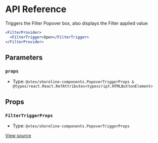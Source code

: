 # API Reference

Triggers the Filter Popover box, also displays the Filter applied value

```jsx
<FilterProvider>
  <FilterTrigger>Open</FilterTrigger>
</FilterProvider>
```

## Parameters

### `props`

- Type: `@vtex/shoreline-components.PopoverTriggerProps & @types/react.React.RefAttributes<typescript.HTMLButtonElement>`

## Props

### `FilterTriggerProps`

- Type: `@vtex/shoreline-components.PopoverTriggerProps`

[View source](https://github.com/vtex/shoreline/blob/7e03f7690/packages/components/src/filter/filter-trigger.tsx#L15)
